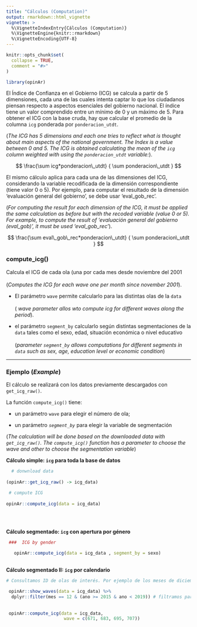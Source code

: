 ```yaml
---
title: "Cálculos (Computation)"
output: rmarkdown::html_vignette
vignette: >
  %\VignetteIndexEntry{Cálculos (Computation)}
  %\VignetteEngine{knitr::rmarkdown}
  %\VignetteEncoding{UTF-8}
---
```


```r
knitr::opts_chunk$set(
  collapse = TRUE,
  comment = "#>"
)
```

```r
library(opinAr)
```

El Índice de Confianza en el Gobierno (ICG) se calcula a partir de 5 dimensiones, cada una de las cuales intenta captar lo que los ciudadanos piensan respecto a aspectos esenciales del gobierno nacional. El índice tiene un valor comprendido entre un mínimo de 0 y un máximo de 5. Para obtener el ICG con la base cruda, hay que calcular el promedio de la columna `icg` ponderada por `ponderacion_utdt`.

(*The ICG has 5 dimensions and each one tries to reflect what is thought about main aspects of the national government. The Index is a value between 0 and 5. The ICG is obtained calculating the mean of the `icg` column weighted with using the `ponderacion_utdt` variable:*).

$$
\frac{\sum icg*ponderacion\_utdt} { \sum ponderacion\_utdt }
$$

El mismo cálculo aplica para cada una de las dimensiones del ICG, considerando la variable recodificada de la dimensión correspondiente (tiene valor 0 o 5). Por ejemplo, para computar el resultado de la dimensión 'evaluación general del gobierno', se debe usar 'eval_gob_rec'.

(*For computing the result for each dimension of the ICG, it must be applied the same calculation as before but with the recoded variable (value 0 or 5). For example, to compute the result of 'evaluación general del gobierno (eval_gob)', it must be used 'eval_gob_rec'*).

$$
\frac{\sum eval\_gob\_rec*ponderacion\_utdt} { \sum ponderacion\_utdt }
$$

### compute_icg()

Calcula el ICG de cada ola (una por cada mes desde noviembre del 2001\
\
(*Computes the ICG for each wave one per month since november 2001*).

-   El parámetro `wave` permite calcularlo para las distintas olas de la `data`\
    \
    ( *wave parameter allos wto compute icg for different waves along the period*).

-   el parámetro `segment_by` calcularlo según distintas segmentaciones de la `data` tales como el sexo, edad, situación económica o nivel educativo\
    \
    (*parameter `segment_by` allows computations for different segments in `data` such as sex, age, education level or economic condition*)

------------------------------------------------------------------------

### Ejemplo (*Example*)

El cálculo se realizará con los datos previamente descargados con `get_icg_raw()`.

La función `compute_icg()` tiene:

-   un parámetro `wave` para elegir el número de ola;

-   un parámetro *`segment_by`* para elegir la variable de segmentación

(*The calculation will be done based on the downloaded data with `get_icg_raw()`. The `compute_icg()` function has a parameter to choose the wave and other to choose the segmentation variable*)

**Cálculo simple: `icg` para toda la base de datos**

```r
  
  # donwnload data 
 
(opinAr::get_icg_raw() -> icg_data)
 
 # compute ICG
 
opinAr::compute_icg(data = icg_data)
   
 
   
```

**Cálculo segmentado: `icg` con apertura por género**

```r
  

 ###  ICG by gender
 
   opinAr::compute_icg(data = icg_data , segment_by = sexo)
   
```

**Cálculo segmentado II: `icg` por calendario**

```r
  
# Consultamos ID de olas de interés. Por ejemplo de los meses de diciembre durante la presidencia de Mauricio Macri

 opinAr::show_waves(data = icg_data) %>% 
  dplyr::filter(mes == 12 & (ano >= 2015 & ano < 2019)) # filtramos para obtener número de ola de interes
 
 
 opinAr::compute_icg(data = icg_data, 
                      wave = c(671, 683, 695, 707))
 
 
   
```

